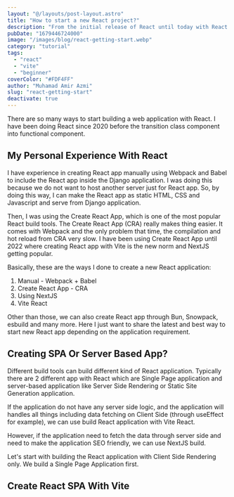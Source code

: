 ```yaml
---
layout: "@/layouts/post-layout.astro"
title: "How to start a new React project?"
description: "From the initial release of React until today with React 18, there are multiple ways to start a new React project. Some prefer start with bare bone React installation with custom Webpack and some prefer all in one installation with meta frameworks like NextJS"
pubDate: "1679446724000"
image: "/images/blog/react-getting-start.webp"
category: "tutorial"
tags: 
  - "react"
  - "vite"
  - "beginner"
coverColor: "#FDF4FF"
author: "Muhamad Amir Azmi"
slug: "react-getting-start"
deactivate: true
---
```

There are so many ways to start building a web application with React. I have been doing React since 2020 before the transition class component into functional component. 

## My Personal Experience With React
I have experience in creating React app manually using Webpack and Babel to include the React app inside the Django application. I was doing this because we do not want to host another server just for React app. So, by doing this way, I can make the React app as static HTML, CSS and Javascript and serve from Django application.

Then, I was using the Create React App, which is one of the most popular React build tools. The Create React App (CRA) really makes thing easier. It comes with Webpack and the only problem that time, the compilation and hot reload from CRA very slow. I have been using Create React App until 2022 where creating React app with Vite is the new norm and NextJS getting popular.

Basically, these are the ways I done to create a new React application:
1. Manual - Webpack + Babel
2. Create React App - CRA
3. Using NextJS
4. Vite React

Other than those, we can also create React app through Bun, Snowpack, esbuild and many more. Here I just want to share the latest and best way to start new React app depending on the application requirement.

## Creating SPA Or Server Based App?
Different build tools can build different kind of React application. Typically there are 2 different app with React which are Single Page application and server-based application like Server Side Rendering or Static Site Generation application. 

If the application do not have any server side logic, and the application will handles all things including data fetching on Client Side (through useEffect for example), we can use build React application with Vite React.

However, if the application need to fetch the data through server side and need to make the application SEO friendly, we can use NextJS build.

Let's start with building the React application with Client Side Rendering only. We build a Single Page Application first.

## Create React SPA With Vite